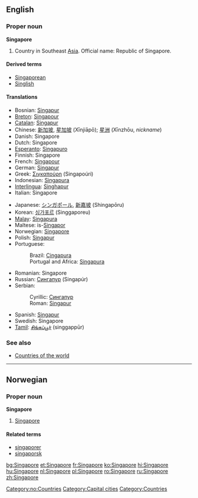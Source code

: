 ==English==
{{wikipedia}}

===Proper noun===
'''Singapore'''
# Country in Southeast [[Asia]]. Official name: Republic of Singapore.

====Derived terms====
*[[Singaporean]]
*[[Singlish]]

====Translations====
{{top}}
*Bosnian: [[Singapur#Bosnian|Singapur]] {{m}}
*[[Breton]]: [[Singapour]]
*[[Catalan]]: [[Singapur]]
*Chinese: [[新加坡]], [[星加坡]] (Xīnjiāpō); [[星洲]] (Xīnzhōu, ''nickname'')
*Danish: Singapore
*Dutch: Singapore
*[[Esperanto]]: [[Singapuro]]
*Finnish: Singapore
*French: [[Singapour]] {{m}}
*German: [[Singapur]]
*Greek: [[Σιγκαπούρη]] (Singapoúri) {{f}}
*Indonesian: [[Singapura]]
*[[Interlingua]]: [[Singhapur]]
*Italian: Singapore {{f}}
{{mid}}
*Japanese: [[シンガポール]], [[新嘉坡]] (Shingapōru)
*Korean: [[싱가포르]] (Singgaporeu)
*[[Malay]]: [[Singapura]]
*Maltese: is-[[Singapor]]
*Norwegian: [[#Norwegian|Singapore]]
*Polish: [[Singapur]]
*Portuguese: 
*:Brazil: [[Cingapura]]
*:Portugal and Africa: [[Singapura]] {{f}}
*Romanian: Singapore
*Russian: [[Сингапур]] (Singapúr) {{m}}
*Serbian:
*:Cyrillic: [[Сингапур#Serbian|Сингапур]] {{m}}
*:Roman: [[Singapur#Serbian|Singapur]] {{m}}
*Spanish: [[Singapur]] {{m}}
*Swedish: Singapore
*[[Tamil]]: [[சிங்கப்பூர்]] (singgappūr)
{{bottom}}

===See also===
*[[Countries of the world]]


----

==Norwegian==

===Proper noun===
'''Singapore'''
#[[#English|Singapore]]

====Related terms====
*[[singaporer]]
*[[singaporsk]]

[[Category:no:Countries]]
[[Category:Capital cities]]
[[Category:Countries]]

[[bg:Singapore]]
[[et:Singapore]]
[[fr:Singapore]]
[[ko:Singapore]]
[[hi:Singapore]]
[[hu:Singapore]]
[[nl:Singapore]]
[[pl:Singapore]]
[[ro:Singapore]]
[[ru:Singapore]]
[[zh:Singapore]]